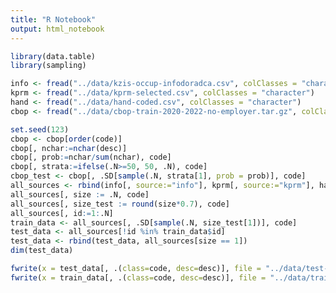 ```yaml
---
title: "R Notebook"
output: html_notebook
---
```


```r
library(data.table)
library(sampling)
```

```r
info <- fread("../data/kzis-occup-infodoradca.csv", colClasses = "character")
kprm <- fread("../data/kprm-selected.csv", colClasses = "character")
hand <- fread("../data/hand-coded.csv", colClasses = "character")
cbop <- fread("../data/cbop-train-2020-2022-no-employer.tar.gz", colClasses = "character")
```

```r
set.seed(123)
cbop <- cbop[order(code)]
cbop[, nchar:=nchar(desc)]
cbop[, prob:=nchar/sum(nchar), code]
cbop[, strata:=ifelse(.N>=50, 50, .N), code]
cbop_test <- cbop[, .SD[sample(.N, strata[1], prob = prob)], code]
all_sources <- rbind(info[, source:="info"], kprm[, source:="kprm"], hand[, source:="hand"], cbop_test[, .(code, desc, source="cbop")])
all_sources[, size := .N, code]
all_sources[, size_test := round(size*0.7), code]
all_sources[, id:=1:.N]
train_data <- all_sources[, .SD[sample(.N, size_test[1])], code]
test_data <- all_sources[!id %in% train_data$id]
test_data <- rbind(test_data, all_sources[size == 1])
dim(test_data)
```

```r
fwrite(x = test_data[, .(class=code, desc=desc)], file = "../data/test-data.tar.gz")
fwrite(x = train_data[, .(class=code, desc=desc)], file = "../data/train-data.tar.gz")
```

